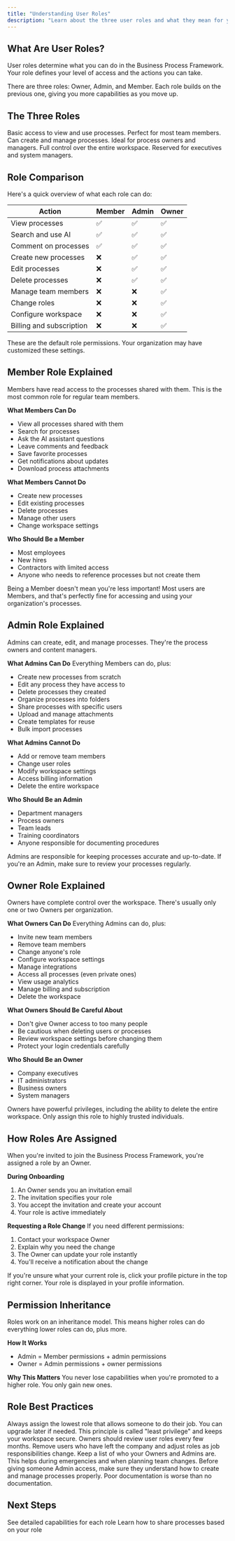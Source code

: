 ```yaml
---
title: "Understanding User Roles"
description: "Learn about the three user roles and what they mean for you"
---
```


## What Are User Roles?

User roles determine what you can do in the Business Process Framework. Your role defines your level of access and the actions you can take.

There are three roles: Owner, Admin, and Member. Each role builds on the previous one, giving you more capabilities as you move up.

## The Three Roles

<CardGroup cols={3}>
  <Card title="Member" icon="user">
    Basic access to view and use processes. Perfect for most team members.
  </Card>

  <Card title="Admin" icon="user-shield">
    Can create and manage processes. Ideal for process owners and managers.
  </Card>

  <Card title="Owner" icon="crown">
    Full control over the entire workspace. Reserved for executives and system managers.
  </Card>
</CardGroup>

## Role Comparison

Here's a quick overview of what each role can do:

| Action | Member | Admin | Owner |
|--------|--------|-------|-------|
| View processes | ✅ | ✅ | ✅ |
| Search and use AI | ✅ | ✅ | ✅ |
| Comment on processes | ✅ | ✅ | ✅ |
| Create new processes | ❌ | ✅ | ✅ |
| Edit processes | ❌ | ✅ | ✅ |
| Delete processes | ❌ | ✅ | ✅ |
| Manage team members | ❌ | ❌ | ✅ |
| Change roles | ❌ | ❌ | ✅ |
| Configure workspace | ❌ | ❌ | ✅ |
| Billing and subscription | ❌ | ❌ | ✅ |

<Note>
These are the default role permissions. Your organization may have customized these settings.
</Note>

## Member Role Explained

Members have read access to the processes shared with them. This is the most common role for regular team members.

**What Members Can Do**
- View all processes shared with them
- Search for processes
- Ask the AI assistant questions
- Leave comments and feedback
- Save favorite processes
- Get notifications about updates
- Download process attachments

**What Members Cannot Do**
- Create new processes
- Edit existing processes
- Delete processes
- Manage other users
- Change workspace settings

**Who Should Be a Member**
- Most employees
- New hires
- Contractors with limited access
- Anyone who needs to reference processes but not create them

<Tip>
Being a Member doesn't mean you're less important! Most users are Members, and that's perfectly fine for accessing and using your organization's processes.
</Tip>

## Admin Role Explained

Admins can create, edit, and manage processes. They're the process owners and content managers.

**What Admins Can Do**
Everything Members can do, plus:
- Create new processes from scratch
- Edit any process they have access to
- Delete processes they created
- Organize processes into folders
- Share processes with specific users
- Upload and manage attachments
- Create templates for reuse
- Bulk import processes

**What Admins Cannot Do**
- Add or remove team members
- Change user roles
- Modify workspace settings
- Access billing information
- Delete the entire workspace

**Who Should Be an Admin**
- Department managers
- Process owners
- Team leads
- Training coordinators
- Anyone responsible for documenting procedures

<Info>
Admins are responsible for keeping processes accurate and up-to-date. If you're an Admin, make sure to review your processes regularly.
</Info>

## Owner Role Explained

Owners have complete control over the workspace. There's usually only one or two Owners per organization.

**What Owners Can Do**
Everything Admins can do, plus:
- Invite new team members
- Remove team members
- Change anyone's role
- Configure workspace settings
- Manage integrations
- Access all processes (even private ones)
- View usage analytics
- Manage billing and subscription
- Delete the workspace

**What Owners Should Be Careful About**
- Don't give Owner access to too many people
- Be cautious when deleting users or processes
- Review workspace settings before changing them
- Protect your login credentials carefully

**Who Should Be an Owner**
- Company executives
- IT administrators
- Business owners
- System managers

<Warning>
Owners have powerful privileges, including the ability to delete the entire workspace. Only assign this role to highly trusted individuals.
</Warning>

## How Roles Are Assigned

When you're invited to join the Business Process Framework, you're assigned a role by an Owner.

**During Onboarding**
1. An Owner sends you an invitation email
2. The invitation specifies your role
3. You accept the invitation and create your account
4. Your role is active immediately

**Requesting a Role Change**
If you need different permissions:
1. Contact your workspace Owner
2. Explain why you need the change
3. The Owner can update your role instantly
4. You'll receive a notification about the change

<Tip>
If you're unsure what your current role is, click your profile picture in the top right corner. Your role is displayed in your profile information.
</Tip>

## Permission Inheritance

Roles work on an inheritance model. This means higher roles can do everything lower roles can do, plus more.

**How It Works**
- Admin = Member permissions + admin permissions
- Owner = Admin permissions + owner permissions

**Why This Matters**
You never lose capabilities when you're promoted to a higher role. You only gain new ones.

## Role Best Practices

<AccordionGroup>
  <Accordion title="Start with the minimum role needed">
    Always assign the lowest role that allows someone to do their job. You can upgrade later if needed. This principle is called "least privilege" and keeps your workspace secure.
  </Accordion>

  <Accordion title="Review roles regularly">
    Owners should review user roles every few months. Remove users who have left the company and adjust roles as job responsibilities change.
  </Accordion>

  <Accordion title="Document who has what role">
    Keep a list of who your Owners and Admins are. This helps during emergencies and when planning team changes.
  </Accordion>

  <Accordion title="Train Admins properly">
    Before giving someone Admin access, make sure they understand how to create and manage processes properly. Poor documentation is worse than no documentation.
  </Accordion>
</AccordionGroup>

## Next Steps

<CardGroup cols={2}>
  <Card title="Role Capabilities" icon="list-check" href="/getting-started/role-capabilities">
    See detailed capabilities for each role
  </Card>

  <Card title="How Sharing Works" icon="share-nodes" href="/getting-started/how-sharing-works">
    Learn how to share processes based on your role
  </Card>
</CardGroup>
